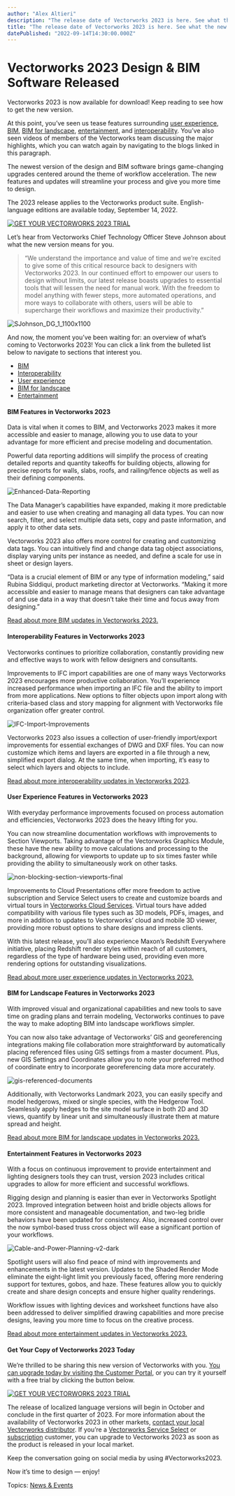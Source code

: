 ```yaml
---
author: "Alex Altieri"
description: "The release date of Vectorworks 2023 is here. See what the new version of the design and BIM software has in store."
title: "The release date of Vectorworks 2023 is here. See what the new version of the design and BIM software has in store." 
datePublished: "2022-09-14T14:30:00.000Z"
---
```

# Vectorworks 2023 Design & BIM Software Released

Vectorworks 2023 is now available for download! Keep reading to see how to get the new version.

At this point, you’ve seen us tease features surrounding [user experience](../../../net/vectorworks/blog/sneak-peek-user-experience-updates-in-vectorworks-2023.html), [BIM](../../../net/vectorworks/blog/bim-updates-in-vectorworks-2023.html), [BIM for landscape](../../../net/vectorworks/blog/sneak-peek-bim-for-landscape-updates-in-vectorworks-2023.html), [entertainment](../../../net/vectorworks/blog/spotlight-and-connectcad-updates-vectorworks-2023.html), and [interoperability](../../../net/vectorworks/blog/collaboration-updates-in-vectorworks-2023.html). You’ve also seen videos of members of the Vectorworks team discussing the major highlights, which you can watch again by navigating to the blogs linked in this paragraph.

The newest version of the design and BIM software brings game-changing upgrades centered around the theme of workflow acceleration. The new features and updates will streamline your process and give you more time to design.

The 2023 release applies to the Vectorworks product suite. English-language editions are available today, September 14, 2022.

[![GET YOUR VECTORWORKS 2023 TRIAL](https://no-cache.hubspot.com/cta/default/3018241/bbc9b28d-7586-46a0-98ed-43dc67ebe42b.png)](https://cta-redirect.hubspot.com/cta/redirect/3018241/bbc9b28d-7586-46a0-98ed-43dc67ebe42b) 

Let’s hear from Vectorworks Chief Technology Officer Steve Johnson about what the new version means for you.

> “We understand the importance and value of time and we’re excited to give some of this critical resource back to designers with Vectorworks 2023\. In our continued effort to empower our users to design without limits, our latest release boasts upgrades to essential tools that will lessen the need for manual work. With the freedom to model anything with fewer steps, more automated operations, and more ways to collaborate with others, users will be able to supercharge their workflows and maximize their productivity.”

![SJohnson_DG_1_1100x1100](https://blog.vectorworks.net/hs-fs/hubfs/Blog%20Images/2022%20PVW%20Images/09_2023%20Launch/SJohnson_DG_1_1100x1100.jpg?width=200&name=SJohnson_DG_1_1100x1100.jpg)

And now, the moment you’ve been waiting for: an overview of what’s coming to Vectorworks 2023! You can click a link from the bulleted list below to navigate to sections that interest you.

* [BIM](../../../net/vectorworks/blog/index.html)
* [Interoperability](../../../net/vectorworks/blog/index.html)
* [User experience](../../../net/vectorworks/blog/index.html)
* [BIM for landscape](../../../net/vectorworks/blog/index.html)
* [Entertainment](../../../net/vectorworks/blog/index.html)

#### BIM Features in Vectorworks 2023

Data is vital when it comes to BIM, and Vectorworks 2023 makes it more accessible and easier to manage, allowing you to use data to your advantage for more efficient and precise modeling and documentation.

Powerful data reporting additions will simplify the process of creating detailed reports and quantity takeoffs for building objects, allowing for precise reports for walls, slabs, roofs, and railing/fence objects as well as their defining components. 

![Enhanced-Data-Reporting](https://blog.vectorworks.net/hs-fs/hubfs/Blog%20Images/2022%20PVW%20Images/09_2023%20Launch/Enhanced-Data-Reporting.png?width=500&name=Enhanced-Data-Reporting.png)

The Data Manager’s capabilities have expanded, making it more predictable and easier to use when creating and managing all data types. You can now search, filter, and select multiple data sets, copy and paste information, and apply it to other data sets.

Vectorworks 2023 also offers more control for creating and customizing data tags. You can intuitively find and change data tag object associations, display varying units per instance as needed, and define a scale for use in sheet or design layers.

“Data is a crucial element of BIM or any type of information modeling,” said Rubina Siddiqui, product marketing director at Vectorworks. “Making it more accessible and easier to manage means that designers can take advantage of and use data in a way that doesn’t take their time and focus away from designing.”

[Read about more BIM updates in Vectorworks 2023.](../../../net/vectorworks/blog/bim-updates-in-vectorworks-2023.html)

#### Interoperability Features in Vectorworks 2023

 Vectorworks continues to prioritize collaboration, constantly providing new and effective ways to work with fellow designers and consultants.

Improvements to IFC import capabilities are one of many ways Vectorworks 2023 encourages more productive collaboration. You’ll experience increased performance when importing an IFC file and the ability to import from more applications. New options to filter objects upon import along with criteria-based class and story mapping for alignment with Vectorworks file organization offer greater control.

![IFC-Import-Improvements](https://blog.vectorworks.net/hs-fs/hubfs/Blog%20Images/2022%20PVW%20Images/09_2023%20Launch/IFC-Import-Improvements.png?width=500&name=IFC-Import-Improvements.png)

Vectorworks 2023 also issues a collection of user-friendly import/export improvements for essential exchanges of DWG and DXF files. You can now customize which items and layers are exported in a file through a new, simplified export dialog. At the same time, when importing, it’s easy to select which layers and objects to include.

[Read about more interoperability updates in Vectorworks 2023](../../../net/vectorworks/blog/collaboration-updates-in-vectorworks-2023.html).

#### User Experience Features in Vectorworks 2023

With everyday performance improvements focused on process automation and efficiencies, Vectorworks 2023 does the heavy lifting for you.

You can now streamline documentation workflows with improvements to Section Viewports. Taking advantage of the Vectorworks Graphics Module, these have the new ability to move calculations and processing to the background, allowing for viewports to update up to six times faster while providing the ability to simultaneously work on other tasks.

![non-blocking-section-viewports-final](https://blog.vectorworks.net/hs-fs/hubfs/Blog%20Images/2022%20PVW%20Images/09_2023%20Launch/non-blocking-section-viewports-final.jpg?width=600&name=non-blocking-section-viewports-final.jpg)

Improvements to Cloud Presentations offer more freedom to active subscription and Service Select users to create and customize boards and virtual tours in [Vectorworks Cloud Services](https://www.vectorworks.net/en-US/cloud-services?utm%5Fcampaign=product%5Flaunch&utm%5Fcontent=launch2023-2&utm%5Fmedium=pr&utm%5Fsource=coverage). Virtual tours have added compatibility with various file types such as 3D models, PDFs, images, and more in addition to updates to Vectorworks’ cloud and mobile 3D viewer, providing more robust options to share designs and impress clients.

With this latest release, you’ll also experience Maxon’s Redshift Everywhere initiative, placing Redshift render styles within reach of all customers, regardless of the type of hardware being used, providing even more rendering options for outstanding visualizations.

[Read about more user experience updates in Vectorworks 2023.](../../../net/vectorworks/blog/sneak-peek-user-experience-updates-in-vectorworks-2023.html)

#### BIM for Landscape Features in Vectorworks 2023

With improved visual and organizational capabilities and new tools to save time on grading plans and terrain modeling, Vectorworks continues to pave the way to make adopting BIM into landscape workflows simpler.

You can now also take advantage of Vectorworks’ GIS and georeferencing integrations making file collaboration more straightforward by automatically placing referenced files using GIS settings from a master document. Plus, new GIS Settings and Coordinates allow you to note your preferred method of coordinate entry to incorporate georeferencing data more accurately. 

![gis-referenced-documents](https://blog.vectorworks.net/hs-fs/hubfs/Blog%20Images/2022%20PVW%20Images/09_2023%20Launch/gis-referenced-documents.jpg?width=500&name=gis-referenced-documents.jpg)

Additionally, with Vectorworks Landmark 2023, you can easily specify and model hedgerows, mixed or single species, with the Hedgerow Tool. Seamlessly apply hedges to the site model surface in both 2D and 3D views, quantify by linear unit and simultaneously illustrate them at mature spread and height.

[Read about more BIM for landscape updates in Vectorworks 2023.](../../../net/vectorworks/blog/sneak-peek-bim-for-landscape-updates-in-vectorworks-2023.html)

#### Entertainment Features in Vectorworks 2023

With a focus on continuous improvement to provide entertainment and lighting designers tools they can trust, version 2023 includes critical upgrades to allow for more efficient and successful workflows.

Rigging design and planning is easier than ever in Vectorworks Spotlight 2023\. Improved integration between hoist and bridle objects allows for more consistent and manageable documentation, and two-leg bridle behaviors have been updated for consistency. Also, increased control over the now symbol-based truss cross object will ease a significant portion of your workflows.

![Cable-and-Power-Planning-v2-dark](https://blog.vectorworks.net/hs-fs/hubfs/Blog%20Images/2022%20PVW%20Images/09_2023%20Launch/Cable-and-Power-Planning-v2-dark.jpg?width=600&name=Cable-and-Power-Planning-v2-dark.jpg)

Spotlight users will also find peace of mind with improvements and enhancements in the latest version. Updates to the Shaded Render Mode eliminate the eight-light limit you previously faced, offering more rendering support for textures, gobos, and haze. These features allow you to quickly create and share design concepts and ensure higher quality renderings.

Workflow issues with lighting devices and worksheet functions have also been addressed to deliver simplified drawing capabilities and more precise designs, leaving you more time to focus on the creative process.

[Read about more entertainment updates in Vectorworks 2023.](../../../net/vectorworks/blog/spotlight-and-connectcad-updates-vectorworks-2023.html)

#### Get Your Copy of Vectorworks 2023 Today

We’re thrilled to be sharing this new version of Vectorworks with you. [You can upgrade today by visiting the Customer Portal](http://sso.vectorworks.net/accounts/login), or you can try it yourself with a free trial by clicking the button below.

[![GET YOUR VECTORWORKS 2023 TRIAL](https://no-cache.hubspot.com/cta/default/3018241/bbc9b28d-7586-46a0-98ed-43dc67ebe42b.png)](https://cta-redirect.hubspot.com/cta/redirect/3018241/bbc9b28d-7586-46a0-98ed-43dc67ebe42b) 

The release of localized language versions will begin in October and conclude in the first quarter of 2023\. For more information about the availability of Vectorworks 2023 in other markets, [contact your local Vectorworks distributor](https://www.vectorworks.net/international?utm%5Fmedium=pr&utm%5Fsource=coverage&utm%5Fcampaign=product%5Flaunch&utm%5Fcontent=launch2023-2). If you’re a [Vectorworks Service Select](https://www.vectorworks.net/service-select?utm%5Fmedium=pr&utm%5Fsource=coverage&utm%5Fcampaign=product%5Flaunch&utm%5Fcontent=launch2023-2) or [subscription](https://customers.vectorworks.net/subscriptions?utm%5Fmedium=pr&utm%5Fsource=coverage&utm%5Fcampaign=product%5Flaunch&utm%5Fcontent=launch2023-2) customer, you can upgrade to Vectorworks 2023 as soon as the product is released in your local market.

Keep the conversation going on social media by using #Vectorworks2023.

Now it’s time to design — enjoy!

 Topics: [News & Events](https://blog.vectorworks.net/topic/news-events) 

 
